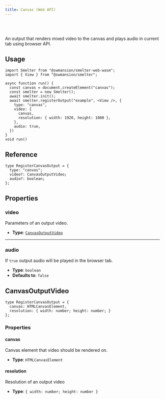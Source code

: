 ```yaml
---
title: Canvas (Web API)
---
```


<Badge text="Browser (WASM)" variant="tip" size="large" />

<br />
<br />

An output that renders mixed video to the canvas and plays audio in current tab using browser API.

## Usage

```tsx title=canvasOutputExample.tsx
import Smelter from "@swmansion/smelter-web-wasm";
import { View } from "@swmansion/smelter";

async function run() {
  const canvas = document.createElement("canvas");
  const smelter = new Smelter();
  await smelter.init();
  await smelter.registerOutput("example", <View />, {
    type: "canvas",
    video: {
      canvas,
      resolution: { width: 1920, height: 1080 },
    },
    audio: true,
  })
}
void run()
```

## Reference

<CollapsibleDetails summaryTitle='Type definitions' open>

```tsx
type RegisterCanvasOutput = {
  type: "canvas";
  video?: CanvasOutputVideo;
  audio?: boolean;
};
```
</CollapsibleDetails>

## Properties

### video
Parameters of an output video.

- **Type**: [`CanvasOutputVideo`](#canvasoutputvideo)

---

### audio

If `true` output audio will be played in the browser tab.

- **Type**: `boolean` 
- **Defaults to**: `false`

## CanvasOutputVideo

<CollapsibleDetails summaryTitle='Type definitions' open>

```tsx
type RegisterCanvasOutput = {
  canvas: HTMLCanvasElement,
  resolution: { width: number; height: number; }
};
```
</CollapsibleDetails>

### Properties

#### canvas 

Canvas element that video should be rendered on.

- **Type**: `HTMLCanvasElement` 

#### resolution

Resolution of an output video

- **Type**: `{ width: number; height: number }`
